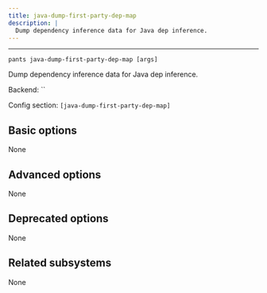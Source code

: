 ```yaml
---
title: java-dump-first-party-dep-map
description: |
  Dump dependency inference data for Java dep inference.
---
```



---

```
pants java-dump-first-party-dep-map [args]
```

Dump dependency inference data for Java dep inference.

Backend: <span className="color--primary">``</span>

Config section: <span className="color--primary">`[java-dump-first-party-dep-map]`</span>

<span className={styles.options}>

## Basic options

None

## Advanced options

None

## Deprecated options

None

## Related subsystems

None

</span>
